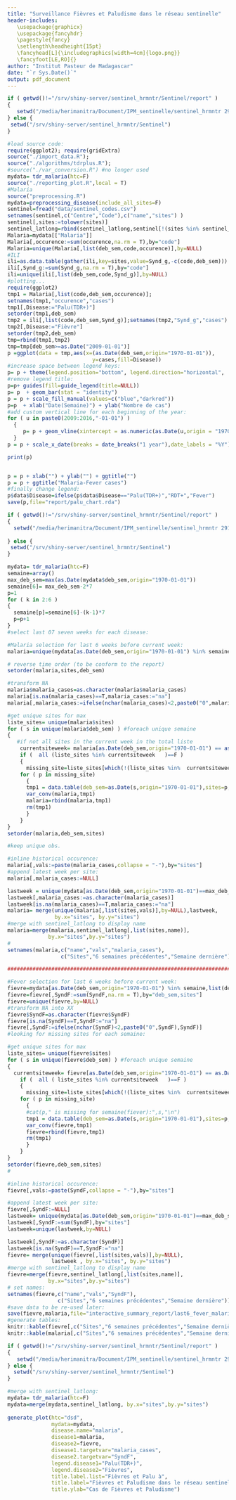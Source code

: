 ```yaml
---
title: "Surveillance Fièvres et Paludisme dans le réseau sentinelle"
header-includes: 
   \usepackage{graphicx}
   \usepackage{fancyhdr}
   \pagestyle{fancy}
   \setlength\headheight{15pt}
   \fancyhead[L]{\includegraphics[width=4cm]{logo.png}}
   \fancyfoot[LE,RO]{}
author: "Institut Pasteur de Madagascar"
date: "`r Sys.Date()`"
output: pdf_document
---
```




```r
if ( getwd()!="/srv/shiny-server/sentinel_hrmntr/Sentinel/report" )
{
   setwd("/media/herimanitra/Document/IPM_sentinelle/sentinel_hrmntr 291115/Sentinel")
} else {
 setwd("/srv/shiny-server/sentinel_hrmntr/Sentinel")
}

#load source code:
require(ggplot2); require(gridExtra)
source("./import_data.R");
source("./algorithms/tdrplus.R");
#source("./var_conversion.R") #no longer used
mydata= tdr_malaria(htc=F)
source("./reporting_plot.R",local = T)
#Malaria
source("preprocessing.R")
mydata=preprocessing_disease(include_all_sites=F)
sentinel=fread("data/sentinel_codes.csv")
setnames(sentinel,c("Centre","Code"),c("name","sites") )
sentinel[,sites:=tolower(sites)]
sentinel_latlong=rbind(sentinel_latlong,sentinel[!(sites %in% sentinel_latlong$sites)],fill=T)
Malaria=mydata[["Malaria"]]
Malaria[,occurence:=sum(occurence,na.rm = T),by="code"]
Malaria=unique(Malaria[,list(deb_sem,code,occurence)],by=NULL)
#ILI
ili=as.data.table(gather(ili,key=sites,value=Synd_g,-c(code,deb_sem)))
ili[,Synd_g:=sum(Synd_g,na.rm = T),by="code"]
ili=unique(ili[,list(deb_sem,code,Synd_g)],by=NULL)
#plotting...
require(ggplot2)
tmp1 = Malaria[,list(code,deb_sem,occurence)];
setnames(tmp1,"occurence","cases")
tmp1[,Disease:="Palu(TDR+)"]
setorder(tmp1,deb_sem)
tmp2 = ili[,list(code,deb_sem,Synd_g)];setnames(tmp2,"Synd_g","cases")
tmp2[,Disease:="Fièvre"]
setorder(tmp2,deb_sem)
tmp=rbind(tmp1,tmp2)
tmp=tmp[deb_sem>=as.Date("2009-01-01")]
p =ggplot(data = tmp,aes(x=(as.Date(deb_sem,origin="1970-01-01")),
                           y=cases,fill=Disease))
#increase space between legend keys:
p= p + theme(legend.position="bottom", legend.direction="horizontal",  legend.key=element_rect(size=7),legend.key.size = unit(1.5, "lines"))
#remove legend title:
p=p+ guides(fill=guide_legend(title=NULL))
p= p  + geom_bar(stat = "identity")
p = p + scale_fill_manual(values=c("blue","darkred"))
p=p  + xlab("Date(Semaine)") + ylab("Nombre de cas")
#add custom vertical line for each beginning of the year:
for ( u in paste0(2009:2016,"-01-01") )
  {
     p= p + geom_vline(xintercept = as.numeric(as.Date(u,origin = "1970-01-01")),size=0.75,linetype=4,colour="orange")
  }
p = p + scale_x_date(breaks = date_breaks("1 year"),date_labels = "%Y")

print(p)


p = p + xlab("") + ylab("") + ggtitle("")
p = p + ggtitle("Malaria-Fever cases")
#finally change legend:
p$data$Disease=ifelse(p$data$Disease=="Palu(TDR+)","RDT+","Fever")
save(p,file="report/palu_chart.rda")

```


```r
if ( getwd()!="/srv/shiny-server/sentinel_hrmntr/Sentinel/report" )
{
  setwd("/media/herimanitra/Document/IPM_sentinelle/sentinel_hrmntr 291115/Sentinel")
  
} else {
 setwd("/srv/shiny-server/sentinel_hrmntr/Sentinel")
}

mydata= tdr_malaria(htc=F)
semaine=array()
max_deb_sem=max(as.Date(mydata$deb_sem,origin="1970-01-01"))
semaine[6]= max_deb_sem-2*7 
p=1
for ( k in 2:6 )
{
  semaine[p]=semaine[6]-(k-1)*7
  p=p+1
}
#select last 07 seven weeks for each disease:

#Malaria selection for last 6 weeks before current week:
malaria=unique(mydata[as.Date(deb_sem,origin="1970-01-01") %in% semaine,list(deb_sem,sites,malaria_cases)],by=NULL)

# reverse time order (to be conform to the report)
setorder(malaria,sites,deb_sem)

#transform NA
malaria$malaria_cases=as.character(malaria$malaria_cases)
malaria[is.na(malaria_cases)==T,malaria_cases:="na"]
malaria[,malaria_cases:=ifelse(nchar(malaria_cases)<2,paste0("0",malaria_cases),malaria_cases)]

#get unique sites for max
liste_sites= unique(malaria$sites)
for ( s in unique(malaria$deb_sem) ) #foreach unique semaine
{ 
   #if not all sites in the current week in the total liste
    currentsiteweek= malaria[as.Date(deb_sem,origin="1970-01-01") == as.Date(s,origin="1970-01-01"),get('sites')]
    if (  all (liste_sites %in% currentsiteweek   )==F )
    {
      missing_site=liste_sites[which(!(liste_sites %in%  currentsiteweek))]
    for ( p in missing_site)
      {
      tmp1 = data.table(deb_sem=as.Date(s,origin="1970-01-01"),sites=p,malaria_cases="na")
      var_conv(malaria,tmp1)
      malaria=rbind(malaria,tmp1)
      rm(tmp1)
      }
    }
}
setorder(malaria,deb_sem,sites)

#keep unique obs.

#inline historical occurence:
malaria[,vals:=paste(malaria_cases,collapse = "-"),by="sites"]
#append latest week per site:
malaria[,malaria_cases:=NULL]

lastweek = unique(mydata[as.Date(deb_sem,origin="1970-01-01")==max_deb_sem-7,list(sites,malaria_cases)],by=NULL)
lastweek[,malaria_cases:=as.character(malaria_cases)]
lastweek[is.na(malaria_cases)==T,malaria_cases:="na"]
malaria= merge(unique(malaria[,list(sites,vals)],by=NULL),lastweek, 
               by.x="sites", by.y="sites")
#merge with sentinel_latlong to display name
malaria=merge(malaria,sentinel_latlong[,list(sites,name)],
             by.x="sites",by.y="sites")
#
setnames(malaria,c("name","vals","malaria_cases"),
                 c("Sites","6 semaines précédentes","Semaine dernière"))

############################################################################

#Fever selection for last 6 weeks before current week:
fievre=mydata[as.Date(deb_sem,origin="1970-01-01") %in% semaine,list(deb_sem,sites,SyndF)]
fievre=fievre[,SyndF:=sum(SyndF,na.rm = T),by="deb_sem,sites"]
fievre=unique(fievre,by=NULL)
#transform NA into XX
fievre$SyndF=as.character(fievre$SyndF)
fievre[is.na(SyndF)==T,SyndF:="na"]
fievre[,SyndF:=ifelse(nchar(SyndF)<2,paste0("0",SyndF),SyndF)]
#looking for missing sites for each semaine:

#get unique sites for max
liste_sites= unique(fievre$sites)
for ( s in unique(fievre$deb_sem) ) #foreach unique semaine
{ 
  currentsiteweek= fievre[as.Date(deb_sem,origin="1970-01-01") == as.Date(s,origin="1970-01-01"),get('sites')]
    if (  all ( liste_sites %in% currentsiteweek   )==F )
    {
      missing_site=liste_sites[which(!(liste_sites %in%  currentsiteweek))]
    for ( p in missing_site)
      {
      #cat(p," is missing for semaine(fiever):",s,"\n")
      tmp1 = data.table(deb_sem=as.Date(s,origin="1970-01-01"),sites=p,SyndF="na")
      var_conv(fievre,tmp1)
      fievre=rbind(fievre,tmp1)
      rm(tmp1)
      }
    }
}
setorder(fievre,deb_sem,sites)
#

#inline historical occurence:
fievre[,vals:=paste(SyndF,collapse = "-"),by="sites"]

#append latest week per site:
fievre[,SyndF:=NULL]
lastweek= unique(mydata[as.Date(deb_sem,origin="1970-01-01")==max_deb_sem-7, list(sites,SyndF)],by=NULL)
lastweek[,SyndF:=sum(SyndF),by="sites"]
lastweek=unique(lastweek,by=NULL)

lastweek[,SyndF:=as.character(SyndF)]
lastweek[is.na(SyndF)==T,SyndF:="na"]                           
fievre= merge(unique(fievre[,list(sites,vals)],by=NULL),
              lastweek , by.x="sites", by.y="sites")
#merge with sentinel_latlong to display name
fievre=merge(fievre,sentinel_latlong[,list(sites,name)],
             by.x="sites",by.y="sites")
# set names:               
setnames(fievre,c("name","vals","SyndF"),
                c("Sites","6 semaines précédentes","Semaine dernière"))
#save data to be re-used later:
save(fievre,malaria,file="interactive_summary_report/last6_fever_malaria.rda")
#generate tables:
knitr::kable(fievre[,c("Sites","6 semaines précédentes","Semaine dernière"),with=F],caption="Fièvres dans le réseau sentinelle")
knitr::kable(malaria[,c("Sites","6 semaines précédentes","Semaine dernière"),with=F],caption="Paludisme dans le réseau sentinelle")
```

```r
if ( getwd()!="/srv/shiny-server/sentinel_hrmntr/Sentinel/report" )
{
   setwd("/media/herimanitra/Document/IPM_sentinelle/sentinel_hrmntr 291115/Sentinel")
} else {
  setwd("/srv/shiny-server/sentinel_hrmntr/Sentinel")
}

#merge with sentinel_latlong:
mydata= tdr_malaria(htc=F)
mydata=merge(mydata,sentinel_latlong, by.x="sites",by.y="sites")
                    
generate_plot(htc="dsd",
              mydata=mydata,
              disease.name="malaria",
              disease1=malaria,
              disease2=fievre,
              disease1.targetvar="malaria_cases",
              disease2.targetvar="SyndF",
              legend.disease1="Palu(TDR+)",
              legend.disease2="Fièvres",
              title.label.list="Fièvres et Palu à",
              title.label="Fièvres et Paludisme dans le réseau sentinelle",
              title.ylab="Cas de Fièvres et Paludisme")
```
